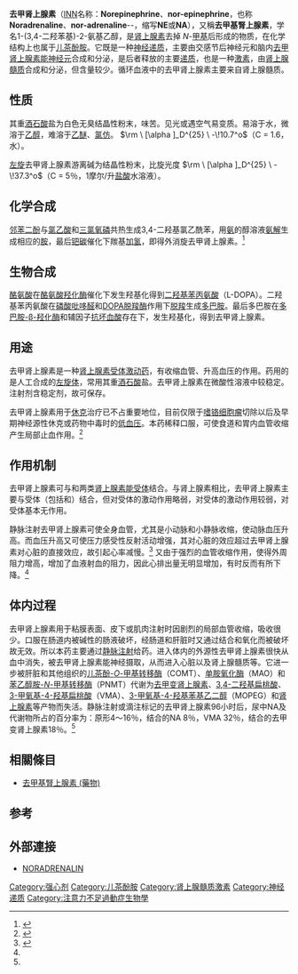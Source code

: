 {{NoteTA|G1=Lifesciences}}
{{medical}}
{{Chembox
|   ImageFile = Noradrenaline chemical structure.png
|   ImageFile1 = Norepinephrine-3d-CPK.png
|   ImageSize1 = 200px
|   NameEn = Norepinephrine 或 Noradrenaline
|   Reference =<ref>''Merck Index'', 11th Edition, '''6612'''.</ref>
|   IUPACName = 4-[(1''R'')-2-amino-1-hydroxyethyl]benzene-1,2-diol
|   OtherNames = 
|   Abbreviations = NE；NA
| Section1 = {{Chembox Identifiers
| CASNo = 138-65-8
| CASNo_Ref = {{cascite|correct|CAS}}
| CASNo_Comment = <small>D</small>/<small>L</small>
| CASNo2 = 149-95-1
| CASNo2_Ref = {{cascite|correct|CAS}}
| CASNo2_Comment = <small>D</small>
| CASNo3 = 51-41-2
| CASNo3_Ref = {{cascite|correct|CAS}}
| CASNo3_Comment = <small>L</small>
| ChemSpiderID = 388394
  }}
| Section2 = {{Chembox Properties
|   Formula = |C=8|H=11|N=1|O=3
|   MolarMass = 169.18 
|   MeltingPt = <small>[[甘油醛|L]]</small>：216.5–218℃（分解）<br /><small>D</small>/<small>L</small>：191℃（分解）
  }}
}}

'''去甲肾上腺素'''（[[INN|INN]]名称：'''Norepinephrine'''、'''nor-epinephrine'''，也称'''Noradrenaline'''、'''nor-adrenaline'''--，缩写'''NE'''或'''NA'''），又稱'''去甲基腎上腺素'''，学名1-(3,4-二羟苯基)-2-氨基乙醇，是[[肾上腺素|肾上腺素]]去掉 ''N''-[[甲基|甲基]]后形成的物质，在化学结构上也属于[[儿茶酚胺|儿茶酚胺]]。它既是一种[[神经递质|神经递质]]，主要由交感节后神经元和脑内[[去甲肾上腺素能神经元|去甲肾上腺素能神经元]]合成和分泌，是后者释放的主要[[递质|递质]]，也是一种[[激素|激素]]，由[[肾上腺髓质|肾上腺髓质]]合成和分泌，但含量较少。循环血液中的去甲肾上腺素主要来自肾上腺髓质。

==性质==
其重[[酒石酸|酒石酸]]盐为白色无臭结晶性粉末，味苦。见光或遇空气易变质。易溶于水，微溶于[[乙醇|乙醇]]，难溶于[[乙醚|乙醚]]、[[氯仿|氯仿]]。{{link-en|比旋光度|Specific_rotation}} <math>\rm \ [\alpha ]_D^{25} \ -\!10.7^o</math>（C = 1.6，水）。

[[左旋|左旋]]去甲肾上腺素游离碱为结晶性粉末，比旋光度 <math>\rm \ [\alpha ]_D^{25} \ -\!37.3^o</math>（C = 5％，1摩尔/升[[盐酸|盐酸]]水溶液）。

==化学合成==
[[邻苯二酚|邻苯二酚]]与[[氯乙酸|氯乙酸]]和[[三氯氧磷|三氯氧磷]]共热生成3,4-二羟基氯乙酰苯，用[[氨|氨]]的醇溶液[[氨解|氨解]]生成相应的[[胺|胺]]，最后[[钯碳|钯碳]]催化下羰基[[加氢|加氢]]，即得外消旋去甲肾上腺素。<ref>{{cite book|pages=163|title=化学词典|author=顾翼东主编|publisher=上海辞书出版社|location=上海|year=2003|isbn=7-5326-1335-6}}</ref>

==生物合成==
[[酪氨酸|酪氨酸]]在[[酪氨酸羟化酶|酪氨酸羟化酶]]催化下发生羟基化得到[[二羟基苯丙氨酸|二羟基苯丙氨酸]]（L-DOPA）。二羟基苯丙氨酸在[[磷酸吡哆醛|磷酸吡哆醛]]和[[DOPA脱羧酶|DOPA脱羧酶]]作用下[[脱羧|脱羧]]生成[[多巴胺|多巴胺]]。最后多巴胺在[[多巴胺-β-羟化酶|多巴胺-β-羟化酶]]和辅因子[[抗坏血酸|抗坏血酸]]存在下，发生羟基化，得到去甲肾上腺素。

==用途==
去甲肾上腺素是一种[[肾上腺素受体激动药|肾上腺素受体激动药]]，有收缩血管、升高血压的作用。药用的是人工合成的[[左旋体|左旋体]]，常用其重[[酒石酸|酒石酸]]盐。去甲肾上腺素在微酸性溶液中较稳定。注射剂含稳定剂，故可保存。

去甲肾上腺素用于[[休克|休克]]治疗已不占重要地位，目前仅限于[[嗜铬细胞瘤|嗜铬细胞瘤]]切除以后及早期神经源性休克或药物中毒时的[[低血压|低血压]]。本药稀释口服，可使食道和胃内血管收缩产生局部止血作用。<ref name="药理学">{{cite book|title=药理学|pages=197–198|author=杨世杰主编，王怀良副主编|publisher=人民卫生出版社|location=北京|year=2001|isbn=7-117-04075-0}}</ref>

==作用机制==
去甲肾上腺素可与{{lang|el|α}}和{{lang|el|β}}两类[[肾上腺素能受体|肾上腺素能受体]]结合。与肾上腺素相比，去甲肾上腺素主要与{{lang|el|α}}受体（包括{{lang|el|α<sub>1</sub>}}和{{lang|el|α<sub>2</sub>}}）结合，但对{{lang|el|α}}受体的激动作用略弱，对{{lang|el|β<sub>1</sub>}}受体的激动作用较弱，对{{lang|el|β<sub>2</sub>}}受体基本无作用。

静脉注射去甲肾上腺素可使全身血管，尤其是小动脉和小静脉收缩，使动脉血压升高。而血压升高又可使压力感受性反射活动增强，其对心脏的效应超过去甲肾上腺素对心脏的直接效应，故引起心率减慢。<ref>{{cite book|title=生理学|author=朱大年主编，吴博威、樊小力副主编|publisher=人民卫生出版社|location=北京|pages=121|isbn=9787117094597|year=2008}}</ref> 又由于强烈的血管收缩作用，使得外周阻力增高，增加了血液射血的阻力，因此心排出量无明显增加，有时反而有所下降。<ref name="药理学" />

==体内过程==
去甲肾上腺素用于粘膜表面、皮下或肌肉注射时因剧烈的局部血管收缩，吸收很少。口服在肠道内被碱性的肠液破坏，经肠道和肝脏时又通过结合和氧化而被破坏故无效。所以本药主要通过[[静脉注射|静脉注射]]给药。进入体内的外源性去甲肾上腺素很快从血中消失，被去甲肾上腺素能神经摄取，从而进入心脏以及肾上腺髓质等。它进一步被肝脏和其他组织的[[儿茶酚-O-甲基转移酶|儿茶酚-''O''-甲基转移酶]]（COMT）、[[单胺氧化酶|单胺氧化酶]]（MAO）和[[苯乙醇胺-N-甲基转移酶|苯乙醇胺-''N''-甲基转移酶]]（PNMT）代谢为[[去甲变肾上腺素|去甲变肾上腺素]]、[[3,4-二羟基扁桃酸|3,4-二羟基扁桃酸]]、[[3-甲氧基-4-羟基扁桃酸|3-甲氧基-4-羟基扁桃酸]]（VMA）、[[3-甲氧基-4-羟基苯基乙二醇|3-甲氧基-4-羟基苯基乙二醇]]（MOPEG）和[[肾上腺素|肾上腺素]]等产物而失活。静脉注射或滴注标记的去甲肾上腺素96小时后，尿中NA及代谢物所占的百分率为：原形4～16％，结合的NA 8％，VMA 32％，结合的去甲变肾上腺素18％。<ref name="药理学" />

==相關條目==
*[[去甲基腎上腺素_(藥物)|去甲基腎上腺素 (藥物)]]
==参考==
{{reflist}}

== 外部連接 ==
*[https://web.archive.org/web/20120923232314/http://www.uni-duesseldorf.de/WWW/MedFak/KlinChem/Leistungsverzeichnis/Parameter/noradrenalin.htm NORADRENALIN] {{de icon}}

{{Neuromodulation}}
{{激素}}
{{氨基醇}}
{{神经递质}}
{{Neurotransmitter metabolism intermediates}}
{{portal bar|醫學|神經科學|藥理學}}
{{Authority control}}
[[Category:强心剂|Category:强心剂]]
[[Category:儿茶酚胺|Category:儿茶酚胺]]
[[Category:肾上腺髓质激素|Category:肾上腺髓质激素]]
[[Category:神经递质|Category:神经递质]]
[[Category:注意力不足過動症生物學|Category:注意力不足過動症生物學]]